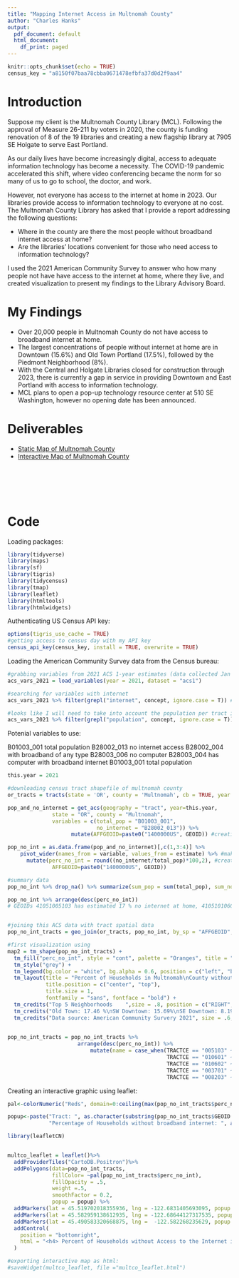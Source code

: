 ```yaml
---
title: "Mapping Internet Access in Multnomah County"
author: "Charles Hanks"
output:
  pdf_document: default
  html_document:
    df_print: paged
---
```


```r
knitr::opts_chunk$set(echo = TRUE)
census_key = "a8150f07baa78cbba0671478efbfa37d0d2f9aa4"
```

# Introduction 

Suppose my client is the Multnomah County Library (MCL). Following the approval of Measure 26-211 by voters in 2020, the county is funding renovation of 8 of the 19 libraries and creating a new flagship library at 7905 SE Holgate to serve East Portland. 

As our daily lives have become increasingly digital, access to adequate information technology has become a necessity. The COVID-19 pandemic accelerated this shift, where video conferencing became the norm for so many of us to go to school, the doctor, and work. 

However, not everyone has access to the internet at home in 2023.  Our libraries provide access to information technology to everyone at no cost. The Multnomah County Library has asked that I provide a report addressing the following questions:  

* Where in the county are there the most people without broadband internet access at home? 
* Are the libraries' locations convenient for those who need access to information technology?  

I used the 2021 American Community Survey to answer who how many people not have have access to the internet at home, where they live, and created visualization to present my findings to the Library Advisory Board. 

# My Findings 

* Over 20,000 people in Multnomah County do not have access to broadband internet at home. 
* The largest concentrations of people without internet at home are in Downtown (15.6%) and Old Town Portland (17.5%), followed by the Piedmont Neighborhood (8%). 
* With the Central and Holgate Libraries closed for construction through 2023, there is currently a gap in service in providing Downtown and East Portland with access to information technology. 
* MCL plans to open a pop-up technology resource center at 510 SE Washington, however no opening date has been announced. 


# Deliverables 

* [Static Map of Multnomah County](https://chanks06.github.io/multco_internet_map.pdf)
* [Interactive Map of Multnomah County](https://chanks06.github.io/multco_leaflet.html)  
  
\
\
\
\

# Code 

Loading packages:  
```r
library(tidyverse)
library(maps)
library(sf)
library(tigris)
library(tidycensus)
library(tmap)
library(leaflet)
library(htmltools)
library(htmlwidgets)
```

Authenticating US Census API key: 
```r
options(tigris_use_cache = TRUE)
#getting access to census day with my API key 
census_api_key(census_key, install = TRUE, overwrite = TRUE)
```


Loading the American Community Survey data from the Census bureau: 
```r
#grabbing variables from 2021 ACS 1-year estimates (data collected Jan 1 2021 - Dec 31 2021)
acs_vars_2021 = load_variables(year = 2021, dataset = "acs1")

#searching for variables with internet 
acs_vars_2021 %>% filter(grepl("internet", concept, ignore.case = T)) #| grepl("computer", concept, ignore.case = T))

#looks like I will need to take into account the population per tract in order to calculate percent of those without internet at home. 
acs_vars_2021 %>% filter(grepl("population", concept, ignore.case = T))
```

Potenial variables to use: 

B01003_001 total population 
B28002_013 no internet access 
B28002_004 with broadband of any type 
B28003_006 no computer
B28003_004 has computer with broadband internet 
B01003_001 total population 

```r
this.year = 2021

#downloading census tract shapefile of multnomah county 
or_tracts = tracts(state = 'OR', county = 'Multnomah', cb = TRUE, year = this.year)

pop_and_no_internet = get_acs(geography = "tract", year=this.year,
              state = "OR", county = "Multnomah",
              variables = c(total_pop = "B01003_001",
                            no_internet = "B28002_013")) %>% 
                    mutate(AFFGEOID=paste0("1400000US", GEOID)) #creating AFFGEOID id from GEOID in order to join data to tract spatial data

pop_no_int = as.data.frame(pop_and_no_internet)[,c(1,3:4)] %>% 
    pivot_wider(names_from = variable, values_from = estimate) %>% #making the data frame tidy 
      mutate(perc_no_int = round((no_internet/total_pop)*100,2), #creating variable that is percentage of population in tract that does not have internet
              AFFGEOID=paste0("1400000US", GEOID))

#summary data 
pop_no_int %>% drop_na() %>% summarize(sum_pop = sum(total_pop), sum_no_internet = sum(no_internet))

pop_no_int %>% arrange(desc(perc_no_int))
# GEOIDs 41051005103 has estimated 17 % no internet at home, 41051010601 has almost 16% 


#joining this ACS data with tract spatial data
pop_no_int_tracts = geo_join(or_tracts, pop_no_int, by_sp = "AFFGEOID", by_df = "AFFGEOID")

#first visualization using
map2 = tm_shape(pop_no_int_tracts) + 
  tm_fill("perc_no_int", style = "cont", palette = "Oranges", title = "") + 
  tm_style("grey") + 
  tm_legend(bg.color = "white", bg.alpha = 0.6, position = c("left", "bottom")) + 
  tm_layout(title = "Percent of Households in Multnomah\nCounty without Broadband Internet",
            title.position = c("center", "top"),
            title.size = 1,
            fontfamily = "sans", fontface = "bold") +   
  tm_credits("Top 5 Neighborhoods    ",size = .8, position = c("RIGHT", "BOTTOM")) + 
  tm_credits("Old Town: 17.46 %\nSW Downtown: 15.69%\nSE Downtown: 8.19%\nPiedmont: 8.14%\nHazelwood 6.91%", size = .7, position = c("RIGHT", "BOTTOM")) + 
  tm_credits("Data source: American Community Survery 2021", size = .6, fontface = "italic", position = c("LEFT", "BOTTOM")) 

  
pop_no_int_tracts = pop_no_int_tracts %>% 
                      arrange(desc(perc_no_int)) %>% 
                          mutate(name = case_when(TRACTCE == "005103" ~ "Old Town",
                                                  TRACTCE == "010601" ~ "SW Downtown", 
                                                  TRACTCE == "010602" ~ "SE Downtown", 
                                                  TRACTCE == "003701" ~ "Piedmont", 
                                                  TRACTCE == "008203" ~ "Hazelwood"))


```
Creating an interactive graphic using leaflet: 
```r
pal<-colorNumeric("Reds", domain=0:ceiling(max(pop_no_int_tracts$perc_no_int, na.rm=TRUE)))

popup<-paste("Tract: ", as.character(substring(pop_no_int_tracts$GEOID.x, 6, 11)), "<br>",
             "Percentage of Households without broadband internet: ", as.character(pop_no_int_tracts$perc_no_int))

library(leafletCN)


multco_leaflet = leaflet()%>%
  addProviderTiles("CartoDB.Positron")%>%
  addPolygons(data=pop_no_int_tracts,
              fillColor= ~pal(pop_no_int_tracts$perc_no_int),
              fillOpacity = .5,
              weight =.5,
              smoothFactor = 0.2,
              popup = popup) %>% 
  addMarkers(lat = 45.519702018355936, lng = -122.6831405693095, popup = "Multnomah County Central Library - 801 SE 10th Ave (closed for construction)") %>% 
  addMarkers(lat = 45.582959138612935, lng = -122.68644127317535, popup = "Multnomah County Kenton Library - 8226 NE Denver Ave") %>% 
  addMarkers(lat = 45.490583320668875, lng =  -122.582268235629, popup = "Multnomah Count Holgate LIbrary - 7905 SE Holgate Blvd (closed for construction)") %>%
  addControl(
    position = "bottomright", 
    html = "<h4> Percent of Households without Access to the Internet in Multnomah County</h4>"
  )

#exporting interactive map as html: 
#saveWidget(multco_leaflet, file ="multco_leaflet.html")
```

